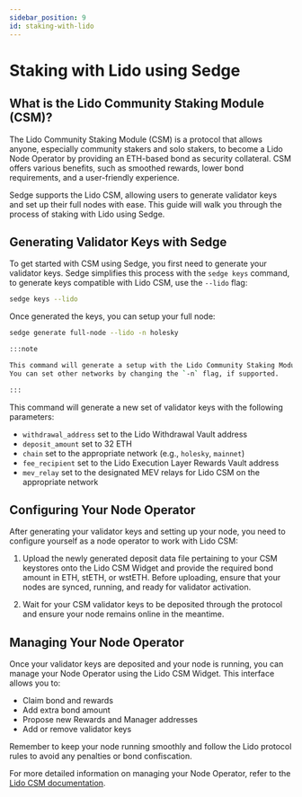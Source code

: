 ```yaml
---
sidebar_position: 9
id: staking-with-lido
---
```



# Staking with Lido using Sedge

## What is the Lido Community Staking Module (CSM)?

The Lido Community Staking Module (CSM) is a protocol that allows anyone, especially community stakers and solo stakers,
to become a Lido Node Operator by providing an ETH-based bond as security collateral. CSM offers various benefits,
such as smoothed rewards, lower bond requirements, and a user-friendly experience.

Sedge supports the Lido CSM, allowing users to generate validator keys and set up their full nodes with ease. This guide
will walk you through the process of staking with Lido using Sedge.

## Generating Validator Keys with Sedge

To get started with CSM using Sedge, you first need to generate your validator keys. Sedge simplifies this process
with the `sedge keys` command, to generate keys compatible with Lido CSM, use the `--lido` flag:

```bash
sedge keys --lido
```

Once generated the keys, you can setup your full node:

```bash
sedge generate full-node --lido -n holesky

:::note

This command will generate a setup with the Lido Community Staking Module (CSM) enabled for the Holesky testnet.
You can set other networks by changing the `-n` flag, if supported.

:::

```
This command will generate a new set of validator keys with the following parameters:

- `withdrawal_address` set to the Lido Withdrawal Vault address
- `deposit_amount` set to 32 ETH
- `chain` set to the appropriate network (e.g., `holesky`, `mainnet`)
- `fee_recipient` set to the Lido Execution Layer Rewards Vault address
- `mev_relay` set to the designated MEV relays for Lido CSM on the appropriate network

## Configuring Your Node Operator

After generating your validator keys and setting up your node, you need to configure yourself as a node operator to
work with Lido CSM:

1. Upload the newly generated deposit data file pertaining to your CSM keystores onto the Lido CSM Widget
and provide the required bond amount in ETH, stETH, or wstETH. Before uploading, ensure that your nodes are synced,
running, and ready for validator activation.

2. Wait for your CSM validator keys to be deposited through the protocol and ensure your node remains online in the
meantime.

## Managing Your Node Operator

Once your validator keys are deposited and your node is running, you can manage your Node Operator using the Lido
CSM Widget. This interface allows you to:

- Claim bond and rewards
- Add extra bond amount
- Propose new Rewards and Manager addresses
- Add or remove validator keys

Remember to keep your node running smoothly and follow the Lido protocol rules to avoid any penalties or bond confiscation.

For more detailed information on managing your Node Operator, refer to the
[Lido CSM documentation](https://operatorportal.lido.fi/modules/community-staking-module).